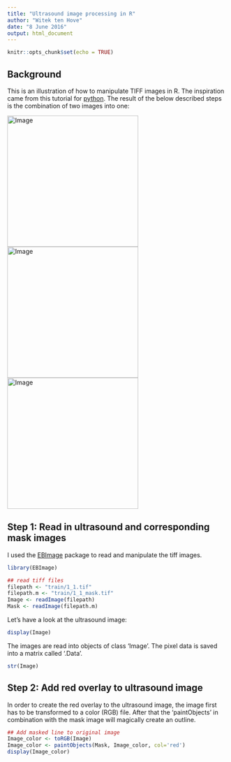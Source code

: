 ```yaml
---
title: "Ultrasound image processing in R"
author: "Witek ten Hove"
date: "8 June 2016"
output: html_document
---
```


```r
knitr::opts_chunk$set(echo = TRUE)
```

## Background

This is an illustration of how to manipulate TIFF images in R. The inspiration came from this tutorial for [python](https://www.kaggle.com/chefele/ultrasound-nerve-segmentation/animated-images-with-outlined-nerve-area/code). The result of the below described steps is the combination of two images into one:

<img src="Image.jpeg" alt="Image" style="width: 300px;"/>
<img src="Mask.jpeg" alt="Image" style="width: 300px;"/>
<img src="Image_color.jpeg" alt="Image" style="width: 300px;"/>

## Step 1: Read in ultrasound and corresponding mask images

I used the [EBImage](http://earlglynn.github.io/RNotes/package/EBImage/Intro-to-EBImage.html) package to read and manipulate the tiff images.

```r
library(EBImage)

## read tiff files
filepath <- "train/1_1.tif"
filepath.m <- "train/1_1_mask.tif"
Image <- readImage(filepath)
Mask <- readImage(filepath.m)
```

Let's have a look at the ultrasound image:

```r
display(Image)
```

The images are read into objects of class 'Image'. The pixel data is saved into a matrix called '.Data'.


```r
str(Image)
```

## Step 2: Add red overlay to ultrasound image

In order to create the red overlay to the ultrasound image, the image first has to be transformed to a color (RGB) file. After that the 'paintObjects' in combination with the mask image will magically create an outline.

```r
## Add masked line to original image
Image_color <- toRGB(Image)
Image_color <- paintObjects(Mask, Image_color, col='red')
display(Image_color)
```